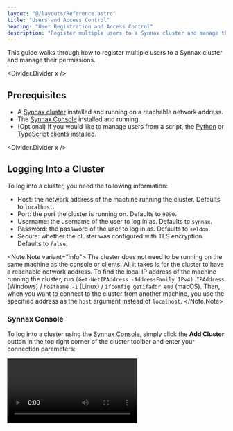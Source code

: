 ```yaml
---
layout: "@/layouts/Reference.astro"
title: "Users and Access Control"
heading: "User Registration and Access Control"
description: "Register multiple users to a Synnax cluster and manage their permissions."
---
```



This guide walks through how to register multiple users to a Synnax cluster and manage
their permissions.

<Divider.Divider x />

## Prerequisites

- A [Synnax cluster](/reference/cluster/installation) installed and running on a
  reachable network address.
- The [Synnax Console](/reference/console/get-started) installed and running.
- (Optional) If you would like to manage users from a script, the
  [Python](/reference/python-client/get-started) or
  [TypeScript](/reference/typescript-client/get-started) clients installed.

<Divider.Divider x />

## Logging Into a Cluster

To log into a cluster, you need the following information:

- Host: the network address of the machine running the cluster. Defaults to
  `localhost`.
- Port: the port the cluster is running on. Defaults to `9090`.
- Username: the username of the user to log in as. Defaults to `synnax`.
- Password: the password of the user to log in as. Defaults to `seldon`.
- Secure: whether the cluster was configured with TLS encryption. Defaults to `false`.

<Note.Note variant="info">
  The cluster does not need to be running on the same machine as the console or clients.
  All it takes is for the cluster to have a reachable network address. To find the local
  IP address of the machine running the cluster, run `(Get-NetIPAddress -AddressFamily
  IPv4).IPAddress` (Windows) / `hostname -I` (Linux) / `ifconfig getifaddr en0` (macOS).
  Then, when you want to connect to the cluster from another machine, you use the
  specified address as the `host` argument instead of `localhost`.
</Note.Note>

### Synnax Console

To log into a cluster using the [Synnax
Console](/reference/console/clusters#Adding%20a%20New%20Cluster), simply click the **Add
Cluster** button in the top right corner of the cluster toolbar and enter your
connection parameters:

<Video client:only="react" id="console/clusters/connect" />

### Python Client

There are two ways to log into a cluster using the Python client, the [`synnax
login`](/reference/python-client/get-started#The%20Synnax%20Login%20Command) command or
by directly [passing in your
credentials](/reference/python-client/get-started#Passing%20Credentials%20Directly):

```python
import synnax as sy

client = sy.Synnax(
    host="localhost",
    port=9090,
    username="synnax",
    password="seldon",
    secure=False
)
```

### TypeScript Client

To log in with the [TypeScript
client](/reference/typescript-client/get-started#Authenticating%20with%20a%20Cluster),
you can simply create a new client:

```typescript
import { Synnax } from "@synnaxlabs/client";

const client = new Synnax({
  host: "localhost",
  port: 9090,
  username: "synnax",
  password: "seldon",
  secure: false,
});
```

<Divider.Divider x />

## Registering Users

By default, Synnax clusters have a single root user, whose username is `synnax` and
password is `seldon`. The root user has full access to the cluster, and is granted
permissions to manage, create, and retrieve every single resource available in the
cluster.

When registering a new user, you must give them a username and a password. The new user
can log into your Synnax cluster by passing their new credentials into the login command
instead of the root user's credentials.

New users can be registered in the Synnax Console, or programmatically using the Python
or TypeScript clients.

### Synnax Console

Once you've logged into the cluster, you can register new users with the ["Register a
User"](/reference/console/users#Registering%20Users) command from the command palette.
The command palette can be opened by pressing `Ctrl+Shift+P` (Windows/Linux) or
`Cmd+Shift+P` (macOS), and also by clicking the search bar in the top of the screen and
typing `>`.

<Video client:only="react" id="console/users/register" controls />

### Python Client

To create a new user with the Python client, you can use the `user.create` method:

```python
client.user.create(
    username="new_user",
    password="password"
)
```

### TypeScript Client

To create a new user with the TypeScript client, you can use the `user.create` method:

```typescript
client.user.create({
  username: "new_user",
  password: "password",
});
```

<Divider.Divider x />

## Managing User Permissions

Users can have different [permissions](/reference/console/users#Editing%20Permissions)
in Synnax, which determines what they can and cannot do. Permissions can be managed in
the Synnax Console by finding a user in the resources toolbar on the left-hand side of
the screen, right-clicking a user, and selecting "Edit Permissions".

<Video client:only="react" id="console/users/permissions" controls />

<Divider.Divider x />

## Logging in as a New User

A new user can log into a cluster by downloading the console on their computer, and
connecting to a cluster using their username and password.

<Video client:only="react" id="guides/sys-admin/multiple-users/login" controls />

Since the new user does not have permissions to create or edit schematics, they will not
be able to do so from the console. Any workspaces that they create will be shown under
their name in the resources toolbar on the left-hand side of the screen.
